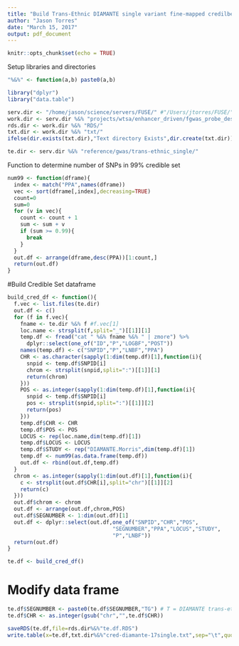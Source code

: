 ```yaml
---
title: "Build Trans-Ethnic DIAMANTE single variant fine-mapped credilbe set data frame"
author: "Jason Torres"
date: "March 15, 2017"
output: pdf_document
---
```


```r
knitr::opts_chunk$set(echo = TRUE)
```

Setup libraries and directories 

```r

"%&%" <- function(a,b) paste0(a,b) 

library("dplyr")
library("data.table")

serv.dir <- "/home/jason/science/servers/FUSE/" #"/Users/jtorres/FUSE/"
work.dir <- serv.dir %&% "projects/wtsa/enhancer_driven/fgwas_probe_design/first_round/"
rds.dir <- work.dir %&% "RDS/"
txt.dir <- work.dir %&% "txt/"
ifelse(dir.exists(txt.dir),"Text directory Exists",dir.create(txt.dir))

te.dir <- serv.dir %&% "reference/gwas/trans-ethnic_single/"

```

Function to determine number of SNPs in 99% credible set 

```r

num99 <- function(dframe){
  index <- match("PPA",names(dframe))
  vec <- sort(dframe[,index],decreasing=TRUE)
  count=0
  sum=0
  for (v in vec){
    count <- count + 1
    sum <- sum + v
    if (sum >= 0.99){
      break
    }
  }
  out.df <- arrange(dframe,desc(PPA))[1:count,]
  return(out.df)
}

```



#Build Credible Set dataframe 

```r

build_cred_df <- function(){
  f.vec <- list.files(te.dir)
  out.df <- c() 
  for (f in f.vec){
    fname <- te.dir %&% f #f.vec[1]
    loc.name <- strsplit(f,split="_")[[1]][1]
    temp.df <- fread("cat " %&% fname %&% " | zmore") %>% 
      dplyr::select(one_of("ID","P","LOGBF","POST")) 
    names(temp.df) <- c("SNPID","P","LNBF","PPA")
    CHR <- as.character(sapply(1:dim(temp.df)[1],function(i){
      snpid <- temp.df$SNPID[i]
      chrom <- strsplit(snpid,split=":")[[1]][1]
      return(chrom)
    }))
    POS <- as.integer(sapply(1:dim(temp.df)[1],function(i){
      snpid <- temp.df$SNPID[i]
      pos <- strsplit(snpid,split=":")[[1]][2]
      return(pos)
    }))
    temp.df$CHR <- CHR
    temp.df$POS <- POS 
    LOCUS <- rep(loc.name,dim(temp.df)[1])
    temp.df$LOCUS <- LOCUS
    temp.df$STUDY <- rep("DIAMANTE.Morris",dim(temp.df)[1])
    temp.df <- num99(as.data.frame(temp.df))
    out.df <- rbind(out.df,temp.df)
  }
  chrom <- as.integer(sapply(1:dim(out.df)[1],function(i){
    c <- strsplit(out.df$CHR[i],split="chr")[[1]][2]
    return(c)
  }))
  out.df$chrom <- chrom
  out.df <- arrange(out.df,chrom,POS)
  out.df$SEGNUMBER <- 1:dim(out.df)[1] 
  out.df <- dplyr::select(out.df,one_of("SNPID","CHR","POS",
                                 "SEGNUMBER","PPA","LOCUS","STUDY",
                                 "P","LNBF"))
  return(out.df)
}

te.df <- build_cred_df()

```

# Modify data frame 

```r

te.df$SEGNUMBER <- paste0(te.df$SEGNUMBER,"TG") # T = DIAMANTE trans-ethnic ; G = genetic credible set
te.df$CHR <- as.integer(gsub("chr","",te.df$CHR))

saveRDS(te.df,file=rds.dir%&%"te.df.RDS")
write.table(x=te.df,txt.dir%&%"cred-diamante-17single.txt",sep="\t",quote=FALSE,row.names=F)

```







